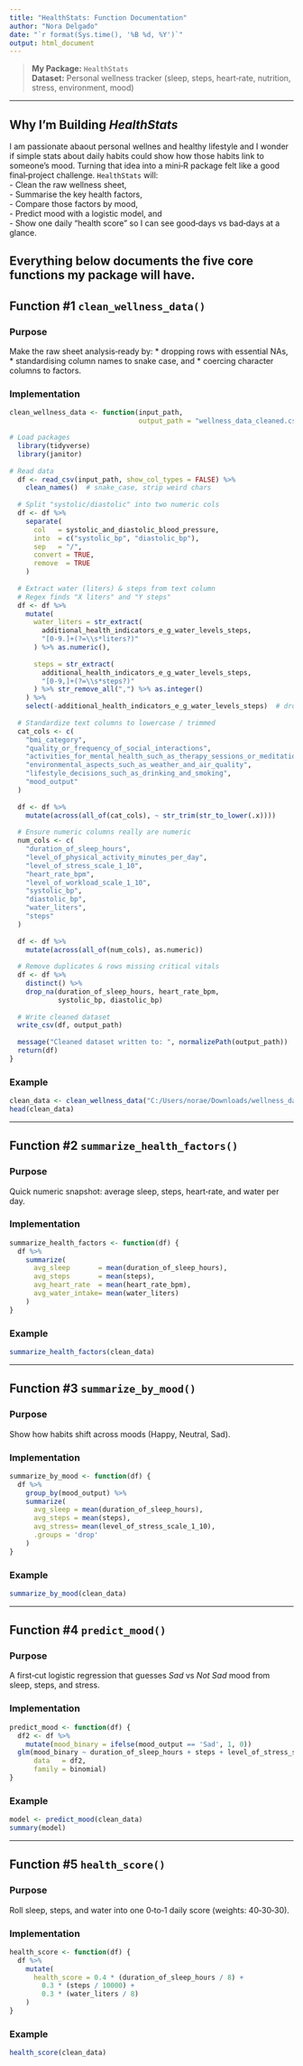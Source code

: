 ---
title: "HealthStats: Function Documentation"
author: "Nora Delgado"
date: "`r format(Sys.time(), '%B %d, %Y')`"
output: html_document
---

> **My Package:** `HealthStats`  
> **Dataset:** Personal wellness tracker (sleep, steps, heart‑rate, nutrition, stress, environment, mood)

---
  
## Why I’m Building *HealthStats*
I am passionate abaout personal wellnes and healthy lifestyle and I wonder if simple stats about daily habits could show how those habits link to someone's mood. Turning that idea into a mini‑R package felt like a good final‑project challenge.  `HealthStats` will:  
 - Clean the raw wellness sheet,  
 - Summarise the key health factors,  
 - Compare those factors by mood,  
 - Predict mood with a logistic model, and  
 - Show one daily "health score" so I can see good‑days vs bad‑days at a glance.

Everything below documents the **five core functions** my package will have. 
---
  
## Function #1 `clean_wellness_data()`
### Purpose
Make the raw sheet analysis‑ready by:
* dropping rows with essential NAs,
* standardising column names to snake case, and
* coercing character columns to factors.

### Implementation
```{r clean-fn}

clean_wellness_data <- function(input_path,
                                output_path = "wellness_data_cleaned.csv") {

# Load packages
  library(tidyverse)
  library(janitor)     
  
# Read data
  df <- read_csv(input_path, show_col_types = FALSE) %>% 
    clean_names()  # snake_case, strip weird chars
  
  # Split "systolic/diastolic" into two numeric cols
  df <- df %>% 
    separate(
      col   = systolic_and_diastolic_blood_pressure,
      into  = c("systolic_bp", "diastolic_bp"),
      sep   = "/",
      convert = TRUE,  
      remove  = TRUE
    )
  
  # Extract water (liters) & steps from text column
  # Regex finds "X liters" and "Y steps"
  df <- df %>% 
    mutate(
      water_liters = str_extract(
        additional_health_indicators_e_g_water_levels_steps,
        "[0-9.]+(?=\\s*liters?)"
      ) %>% as.numeric(),
      
      steps = str_extract(
        additional_health_indicators_e_g_water_levels_steps,
        "[0-9,]+(?=\\s*steps?)"
      ) %>% str_remove_all(",") %>% as.integer()
    ) %>% 
    select(-additional_health_indicators_e_g_water_levels_steps)  # drop original
  
  # Standardize text columns to lowercase / trimmed
  cat_cols <- c(
    "bmi_category",
    "quality_or_frequency_of_social_interactions",
    "activities_for_mental_health_such_as_therapy_sessions_or_meditation",
    "environmental_aspects_such_as_weather_and_air_quality",
    "lifestyle_decisions_such_as_drinking_and_smoking",
    "mood_output"
  )
  
  df <- df %>% 
    mutate(across(all_of(cat_cols), ~ str_trim(str_to_lower(.x))))
  
  # Ensure numeric columns really are numeric
  num_cols <- c(
    "duration_of_sleep_hours",
    "level_of_physical_activity_minutes_per_day",
    "level_of_stress_scale_1_10",
    "heart_rate_bpm",
    "level_of_workload_scale_1_10",
    "systolic_bp",
    "diastolic_bp",
    "water_liters",
    "steps"
  )
  
  df <- df %>% 
    mutate(across(all_of(num_cols), as.numeric))
  
  # Remove duplicates & rows missing critical vitals
  df <- df %>% 
    distinct() %>% 
    drop_na(duration_of_sleep_hours, heart_rate_bpm,
            systolic_bp, diastolic_bp)
  
  # Write cleaned dataset
  write_csv(df, output_path)
  
  message("Cleaned dataset written to: ", normalizePath(output_path))
  return(df)
}

```

### Example
```{r clean-example}
clean_data <- clean_wellness_data("C:/Users/norae/Downloads/wellness_data.csv")  
head(clean_data)
```

---
  
## Function #2 `summarize_health_factors()`
### Purpose
Quick numeric snapshot: average sleep, steps, heart‑rate, and water per day.

### Implementation
```{r summary-fn}
summarize_health_factors <- function(df) {
  df %>%
    summarize(
      avg_sleep       = mean(duration_of_sleep_hours),
      avg_steps       = mean(steps),
      avg_heart_rate  = mean(heart_rate_bpm),
      avg_water_intake= mean(water_liters)
    )
}
```

### Example
```{r summary-example}
summarize_health_factors(clean_data)
```

---
  
## Function #3 `summarize_by_mood()`
### Purpose
Show how habits shift across moods (Happy, Neutral, Sad).

### Implementation
```{r bymood-fn}
summarize_by_mood <- function(df) {
  df %>%
    group_by(mood_output) %>%
    summarize(
      avg_sleep = mean(duration_of_sleep_hours),
      avg_steps = mean(steps),
      avg_stress= mean(level_of_stress_scale_1_10),
      .groups = 'drop'
    )
}
```

### Example
```{r bymood-example}
summarize_by_mood(clean_data)
```

---
  
## Function #4 `predict_mood()`
### Purpose
A first‑cut logistic regression that guesses *Sad* vs *Not Sad* mood from sleep, steps, and stress.

### Implementation
```{r predict-fn}
predict_mood <- function(df) {
  df2 <- df %>%
    mutate(mood_binary = ifelse(mood_output == 'Sad', 1, 0))
  glm(mood_binary ~ duration_of_sleep_hours + steps + level_of_stress_scale_1_10,
      data   = df2,
      family = binomial)
}
```

### Example
```{r predict-example}
model <- predict_mood(clean_data)
summary(model)
```

---
  
## Function #5 `health_score()`
### Purpose
Roll sleep, steps, and water into one 0‑to‑1 daily score (weights: 40‑30‑30).

### Implementation
```{r score-fn}
health_score <- function(df) {
  df %>%
    mutate(
      health_score = 0.4 * (duration_of_sleep_hours / 8) +
        0.3 * (steps / 10000) +
        0.3 * (water_liters / 8)
    )
}

```

### Example
```{r score-example}
health_score(clean_data)
```